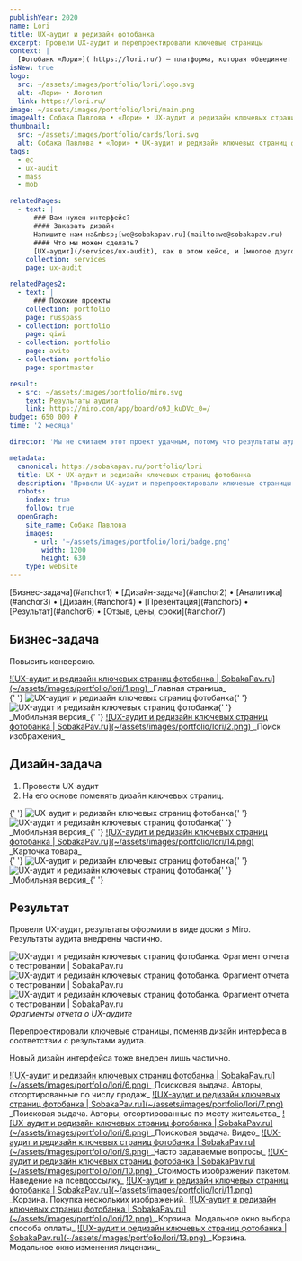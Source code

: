 ```yaml
---
publishYear: 2020
name: Lori
title: UX-аудит и редизайн фотобанка
excerpt: Провели UX-аудит и перепроектировали ключевые страницы
context: |
  [Фотобанк «Лори»]( https://lori.ru/) — платформа, которая объединяет работы профессиональных фотографов и любителей фотографии.
isNew: true
logo:
  src: ~/assets/images/portfolio/lori/logo.svg
  alt: «Лори» • Логотип
  link: https://lori.ru/
image: ~/assets/images/portfolio/lori/main.png
imageAlt: Собака Павлова • «Лори» • UX-аудит и редизайн ключевых страниц фотобанка
thumbnail:
  src: ~/assets/images/portfolio/cards/lori.svg
  alt: Собака Павлова • «Лори» • UX-аудит и редизайн ключевых страниц фотобанка
tags:
  - ec
  - ux-audit
  - mass
  - mob

relatedPages:
  - text: |
      ### Вам нужен интерфейс?
      #### Заказать дизайн
      Напишите нам на&nbsp;[we@sobakapav.ru](mailto:we@sobakapav.ru) 
      #### Что мы можем сделать?
      [UX-аудит](/services/ux-audit), как в этом кейсе, и [многое другое](/services).
    collection: services
    page: ux-audit

relatedPages2:
  - text: |
      ### Похожие проекты
    collection: portfolio
    page: russpass
  - collection: portfolio
    page: qiwi
  - collection: portfolio
    page: avito
  - collection: portfolio
    page: sportmaster

result:
  - src: ~/assets/images/portfolio/miro.svg
    text: Результаты аудита
    link: https://miro.com/app/board/o9J_kuDVc_0=/
budget: 650 000 ₽
time: '2 месяца'

director: 'Мы не считаем этот проект удачным, потому что результаты аудита были внедрены лишь частично, а концепты дизайна не сразу отправились в разработку — и тоже не все. Однако мы рады, что наш дизайн интерфейса все же использовали.'

metadata:
  canonical: https://sobakapav.ru/portfolio/lori
  title: UX • UX-аудит и редизайн ключевых страниц фотобанка
  description: 'Провели UX-аудит и перепроектировали ключевые страницы фотобанка'
  robots:
    index: true
    follow: true
  openGraph:
    site_name: Собака Павлова
    images:
      - url: '~/assets/images/portfolio/lori/badge.png'
        width: 1200
        height: 630
    type: website
---
```



<TOC>
  [Бизнес-задача](#anchor1) • [Дизайн-задача](#anchor2) • [Аналитика](#anchor3) • [Дизайн](#anchor4) •
  [Презентация](#anchor5) • [Результат](#anchor6) • [Отзыв, цены, сроки](#anchor7)
</TOC>

## <a name="anchor1" />Бизнес-задача

Повысить конверсию.

<a href="/images/portfolio/lori/1-1.png" alt="UX-аудит и редизайн ключевых страниц фотобанка" target="_blank">
  ![UX-аудит и редизайн ключевых страниц фотобанка | SobakaPav.ru](~/assets/images/portfolio/lori/1.png)
</a>
_Главная страница_

<div class="flex gap-2 flex-wrap">
  {' '}
  <Image
    src="~/assets/images/portfolio/lori/15.png"
    alt="UX-аудит и редизайн ключевых страниц фотобанка"
    class="min-w-72 grow shrink basis-0"
  />{' '}
  <Image
    src="~/assets/images/portfolio/lori/16.png"
    alt="UX-аудит и редизайн ключевых страниц фотобанка"
    class="min-w-72 grow shrink basis-0"
  />{' '}
</div>
_Мобильная версия_{' '}

<a href="/images/portfolio/lori/2-1.png" alt="UX-аудит и редизайн ключевых страниц фотобанка" target="_blank">
  ![UX-аудит и редизайн ключевых страниц фотобанка | SobakaPav.ru](~/assets/images/portfolio/lori/2.png)
</a>
_Поиск изображения_

## <a name="anchor2" />Дизайн-задача

1. Провести UX-аудит
2. На его основе поменять дизайн ключевых страниц.

<div class="flex gap-2 flex-wrap">
  {' '}
  <Image
    src="~/assets/images/portfolio/lori/17.png"
    alt="UX-аудит и редизайн ключевых страниц фотобанка"
    class="min-w-72 grow shrink basis-0"
  />{' '}
  <Image
    src="~/assets/images/portfolio/lori/18.png"
    alt="UX-аудит и редизайн ключевых страниц фотобанка"
    class="min-w-72 grow shrink basis-0"
  />{' '}
</div>
_Мобильная версия_{' '}

<a href="/images/portfolio/lori/14.png" alt="UX-аудит и редизайн ключевых страниц фотобанка" target="_blank">
  ![UX-аудит и редизайн ключевых страниц фотобанка | SobakaPav.ru](~/assets/images/portfolio/lori/14.png)
</a>
_Карточка товара_

<div class="flex gap-2 flex-wrap">
  {' '}
  <Image
    src="~/assets/images/portfolio/lori/19.png"
    alt="UX-аудит и редизайн ключевых страниц фотобанка"
    class="min-w-72 grow shrink basis-0"
  />{' '}
  <Image
    src="~/assets/images/portfolio/lori/20.png"
    alt="UX-аудит и редизайн ключевых страниц фотобанка"
    class="min-w-72 grow shrink basis-0"
  />{' '}
</div>
_Мобильная версия_{' '}

## <a name="anchor3" />Результат

Провели UX-аудит, результаты оформили в виде доски в Miro. Результаты аудита внедрены частично.

![UX-аудит и редизайн ключевых страниц фотобанка. Фрагмент отчета о тестровании | SobakaPav.ru](~/assets/images/portfolio/lori/3.png)
![UX-аудит и редизайн ключевых страниц фотобанка. Фрагмент отчета о тестровании | SobakaPav.ru](~/assets/images/portfolio/lori/4.png)
![UX-аудит и редизайн ключевых страниц фотобанка. Фрагмент отчета о тестровании | SobakaPav.ru](~/assets/images/portfolio/lori/5.png)
_Фрагменты отчета о UX-аудите_

Перепроектировали ключевые страницы, поменяв дизайн интерфеса в соответствии с результами аудита.

Новый дизайн интерфейса тоже внедрен лишь частично.

<a href="/images/portfolio/lori/6.png" alt="UX-аудит и редизайн ключевых страниц фотобанка" target="_blank">
  ![UX-аудит и редизайн ключевых страниц фотобанка | SobakaPav.ru](~/assets/images/portfolio/lori/6.png)
</a>
_Поисковая выдача. Авторы, отсортированные по числу продаж_

<a href="/images/portfolio/lori/7.png" alt="UX-аудит и редизайн ключевых страниц фотобанка" target="_blank">
  ![UX-аудит и редизайн ключевых страниц фотобанка | SobakaPav.ru](~/assets/images/portfolio/lori/7.png)
</a>
_Поисковая выдача. Авторы, отсортированные по месту жительства_

<a href="/images/portfolio/lori/8.png" alt="UX-аудит и редизайн ключевых страниц фотобанка" target="_blank">
  ![UX-аудит и редизайн ключевых страниц фотобанка | SobakaPav.ru](~/assets/images/portfolio/lori/8.png)
</a>
_Поисковая выдача. Видео_

<a href="/images/portfolio/lori/9-1.png" alt="UX-аудит и редизайн ключевых страниц фотобанка" target="_blank">
  ![UX-аудит и редизайн ключевых страниц фотобанка | SobakaPav.ru](~/assets/images/portfolio/lori/9.png)
</a>
_Часто задаваемые вопросы_

<a href="/images/portfolio/lori/10.png" alt="UX-аудит и редизайн ключевых страниц фотобанка" target="_blank">
  ![UX-аудит и редизайн ключевых страниц фотобанка | SobakaPav.ru](~/assets/images/portfolio/lori/10.png)
</a>
_Стоимость изображений пакетом. Наведение на псевдоссылку_

<a href="/images/portfolio/lori/11.png" alt="UX-аудит и редизайн ключевых страниц фотобанка" target="_blank">
  ![UX-аудит и редизайн ключевых страниц фотобанка | SobakaPav.ru](~/assets/images/portfolio/lori/11.png)
</a>
_Корзина. Покупка нескольких изображений_

<a href="/images/portfolio/lori/12.png" alt="UX-аудит и редизайн ключевых страниц фотобанка" target="_blank">
  ![UX-аудит и редизайн ключевых страниц фотобанка | SobakaPav.ru](~/assets/images/portfolio/lori/12.png)
</a>
_Корзина. Модальное окно выбора способа оплаты_

<a href="/images/portfolio/lori/13.png" alt="UX-аудит и редизайн ключевых страниц фотобанка" target="_blank">
  ![UX-аудит и редизайн ключевых страниц фотобанка | SobakaPav.ru](~/assets/images/portfolio/lori/13.png)
</a>
_Корзина. Модальное окно изменения лицензии_

## <a name="anchor4" />
